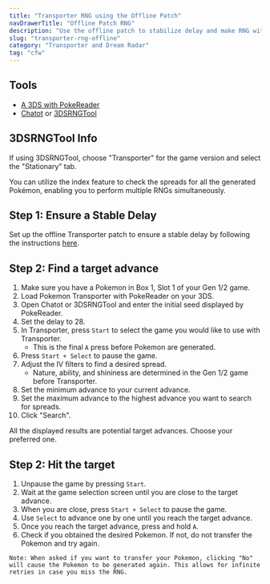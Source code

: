 ```yaml
---
title: "Transporter RNG using the Offline Patch"
navDrawerTitle: "Offline Patch RNG"
description: "Use the offline patch to stabilize delay and make RNG with Pokémon Transporter more consistent."
slug: "transporter-rng-offline"
category: "Transporter and Dream Radar"
tag: "cfw"
---
```


## Tools

- [A 3DS with PokeReader](/install-pokereader)
- [Chatot](https://chatot.pokemonrng.com/#/gen6/transporter) or [3DSRNGTool](https://ci.appveyor.com/project/Bambo-Rambo/3dsrngtool/build/artifacts)

## 3DSRNGTool Info

If using 3DSRNGTool, choose "Transporter" for the game version and select the "Stationary" tab.

You can utilize the index feature to check the spreads for all the generated Pokémon, enabling you to perform multiple RNGs simultaneously.

## Step 1: Ensure a Stable Delay

Set up the offline Transporter patch to ensure a stable delay by following the instructions [here](/transporter-patches).

## Step 2: Find a target advance

1. Make sure you have a Pokemon in Box 1, Slot 1 of your Gen 1/2 game.
1. Load Pokemon Transporter with PokeReader on your 3DS.
1. Open Chatot or 3DSRNGTool and enter the initial seed displayed by PokeReader.
1. Set the delay to 28.
1. In Transporter, press `Start` to select the game you would like to use with Transporter.
   - This is the final `A` press before Pokemon are generated.
1. Press `Start + Select` to pause the game.
1. Adjust the IV filters to find a desired spread.
   - Nature, ability, and shininess are determined in the Gen 1/2 game before Transporter.
1. Set the minimum advance to your current advance.
1. Set the maximum advance to the highest advance you want to search for spreads.
1. Click "Search".

All the displayed results are potential target advances. Choose your preferred one.

## Step 2: Hit the target

1. Unpause the game by pressing `Start`.
1. Wait at the game selection screen until you are close to the target advance.
1. When you are close, press `Start + Select` to pause the game.
1. Use `Select` to advance one by one until you reach the target advance.
1. Once you reach the target advance, press and hold `A`.
1. Check if you obtained the desired Pokemon. If not, do not transfer the Pokemon and try again.

```
Note: When asked if you want to transfer your Pokemon, clicking "No" will cause the Pokemon to be generated again. This allows for infinite retries in case you miss the RNG.
```
